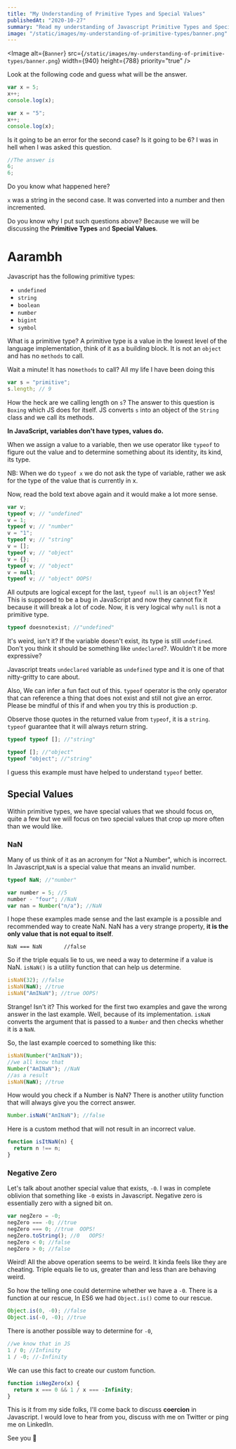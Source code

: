 ```yaml
---
title: "My Understanding of Primitive Types and Special Values"
publishedAt: "2020-10-27"
summary: "Read my understanding of Javascript Primitive Types and Special values, have a chat with me if you want to add something."
image: "/static/images/my-understanding-of-primitive-types/banner.png"
---
```


<Image
    alt={`Banner`}
    src={`/static/images/my-understanding-of-primitive-types/banner.png`}
    width={940}
    height={788}
    priority="true"
/>

Look at the following code and guess what will be the answer.

```js
var x = 5;
x++;
console.log(x);

var x = "5";
x++;
console.log(x);
```

Is it going to be an error for the second case? Is it going to be 6?
I was in hell when I was asked this question.

```js
//The answer is
6;
6;
```

Do you know what happened here?

`x` was a string in the second case. It was converted into a number and then incremented.

Do you know why I put such questions above? Because we will be discussing the **Primitive Types** and **Special Values**.

# Aarambh

Javascript has the following primitive types:

- `undefined`
- `string`
- `boolean`
- `number`
- `bigint`
- `symbol`

What is a primitive type?
A primitive type is a value in the lowest level of the language implementation, think of it as a building block. It is not an `object` and has no `methods` to call.

Wait a minute! It has no`methods` to call? All my life I have been doing this

```js
var s = "primitive";
s.length; // 9
```

How the heck are we calling length on `s`? The answer to this question is `Boxing` which JS does for itself. JS converts `s` into an object of the `String` class and we call its methods.

**In JavaScript, variables don't have types, values do.**

When we assign a value to a variable, then we use operator like `typeof` to figure out the value and to determine something about its identity, its kind, its type.

NB: When we do `typeof x` we do not ask the type of variable, rather we ask for the type of the value that is currently in x.

Now, read the bold text above again and it would make a lot more sense.

```js
var v;
typeof v; // "undefined"
v = 1;
typeof v; // "number"
v = "1";
typeof v; // "string"
v = [];
typeof v; // "object"
v = {};
typeof v; // "object"
v = null;
typeof v; // "object" OOPS!
```

All outputs are logical except for the last, `typeof null` is an `object`? Yes! This is supposed to be a bug in JavaScript and now they cannot fix it because it will break a lot of code. Now, it is very logical why `null` is not a primitive type.

```js
typeof doesnotexist; //"undefined"
```

It's weird, isn't it? If the variable doesn't exist, its type is still `undefined`. Don't you think it should be something like `undeclared`?. Wouldn't it be more expressive?

Javascript treats `undeclared` variable as `undefined` type and it is one of that nitty-gritty to care about.

Also, We can infer a fun fact out of this. `typeof` operator is the only operator that can reference a thing that does not exist and still not give an error. Please be mindful of this if and when you try this is production :p.

Observe those quotes in the returned value from `typeof`, it is a `string`. `typeof` guarantee that it will always return string.

```js
typeof typeof []; //"string"
```

```js
typeof []; //"object"
typeof "object"; //"string"
```

I guess this example must have helped to understand `typeof` better.

## Special Values

Within primitive types, we have special values ​​that we should focus on, quite a few but we will focus on two special values ​​that crop up more often than we would like.

### NaN

Many of us think of it as an acronym for "Not a Number", which is incorrect. In Javascript,`NaN` is a special value that means an invalid number.

```js
typeof NaN; //"number"
```

```js
var number = 5; //5
number - "four"; //NaN
var nan = Number("n/a"); //NaN
```

I hope these examples made sense and the last example is a possible and recommended way to create NaN.
NaN has a very strange property, **it is the only value that is not equal to itself**.

```JS
NaN === NaN       //false
```

So if the triple equals lie to us, we need a way to determine if a value is NaN. `isNaN()` is a utility function that can help us determine.

```js
isNaN(32); //false
isNaN(NaN); //true
isNaN("AmINaN"); //true OOPS!
```

Strange! Isn't it? This worked for the first two examples and gave the wrong answer in the last example. Well, because of its implementation. `isNaN` converts the argument that is passed to a `Number` and then checks whether it is a `NaN`.

So, the last example coerced to something like this:

```js
isNaN(Number("AmINaN"));
//we all know that
Number("AmINaN"); //NaN
//as a result
isNaN(NaN); //true
```

How would you check if a Number is NaN?
There is another utility function that will always give you the correct answer.

```js
Number.isNaN("AmINaN"); //false
```

Here is a custom method that will not result in an incorrect value.

```js
function isItNaN(n) {
  return n !== n;
}
```

### Negative Zero

Let's talk about another special value that exists, `-0`. I was in complete oblivion that something like `-0` exists in Javascript. Negative zero is essentially zero with a signed bit on.

```js
var negZero = -0;
negZero === -0; //true
negZero === 0; //true  OOPS!
negZero.toString(); //0   OOPS!
negZero < 0; //false
negZero > 0; //false
```

Weird! All the above operation seems to be weird. It kinda feels like they are cheating. Triple equals lie to us, greater than and less than are behaving weird.

So how the telling one could determine whether we have a `-0`. There is a function at our rescue, In ES6 we had `Object.is()` come to our rescue.

```js
Object.is(0, -0); //false
Object.is(-0, -0); //true
```

There is another possible way to determine for `-0`,

```js
//we know that in JS
1 / 0; //Infinity
1 / -0; //-Infinity
```

We can use this fact to create our custom function.

```js
function isNegZero(x) {
  return x === 0 && 1 / x === -Infinity;
}
```

This is it from my side folks, I'll come back to discuss **coercion** in Javascript. I would love to hear from you, discuss with me on Twitter or ping me on LinkedIn.

See you 👋
